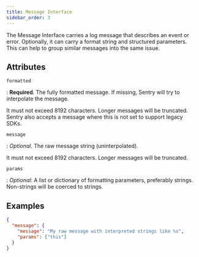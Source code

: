 ```yaml
---
title: Message Interface
sidebar_order: 3
---
```


The Message Interface carries a log message that describes an event or error.
Optionally, it can carry a format string and structured parameters. This can
help to group similar messages into the same issue.

## Attributes

`formatted`

: **Required**. The fully formatted message. If missing, Sentry will try to
  interpolate the message.
  
  It must not exceed 8192 characters. Longer messages will be truncated. Sentry
  also accepts a message where this is not set to support legacy SDKs.

`message`

: _Optional_. The raw message string (uninterpolated).

  It must not exceed 8192 characters. Longer messages will be truncated.

`params`

: _Optional_: A list or dictionary of formatting parameters, preferably strings.
  Non-strings will be coerced to strings.


## Examples

```json
{
  "message": {
    "message": "My raw message with interpreted strings like %s",
    "params": ["this"]
  }
}
```
